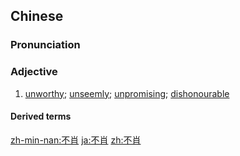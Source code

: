 ==Chinese==
{{zh-forms|lit=[[unlike]] (one's parents)}}

===Pronunciation===
{{zh-pron
|m=不xiào
|c=bat1 ciu3
|h=pfs=put-seu
|mn=put-siàu
|cat=a
}}

===Adjective===
{{zh-adj}}

# {{lb|zh|of a person}} [[unworthy]]; [[unseemly]]; [[unpromising]]; [[dishonourable]]

====Derived terms====
{{zh-der|不肖之徒|不肖子|不肖子孫|不肖的東西|趙不肖}}

[[zh-min-nan:不肖]]
[[ja:不肖]]
[[zh:不肖]]